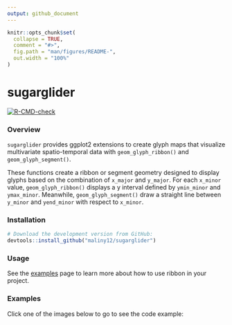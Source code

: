 ```yaml
---
output: github_document
---
```


<!-- README.md is generated from README.Rmd. Please edit that file -->

```r
knitr::opts_chunk$set(
  collapse = TRUE,
  comment = "#>",
  fig.path = "man/figures/README-",
  out.width = "100%"
)
```

# sugarglider

<!-- badges: start -->

[![R-CMD-check](https://github.com/maliny12/glyph/actions/workflows/R-CMD-check.yaml/badge.svg)](https://github.com/maliny12/glyph/actions/workflows/R-CMD-check.yaml)

<!-- badges: end -->

### Overview

`sugarglider` provides ggplot2 extensions to create glyph maps that visualize multivariate spatio-temporal data with `geom_glyph_ribbon()` and `geom_glyph_segment()`.

These functions create a ribbon or segment geometry designed to display glyphs based on the combination of `x_major` and `y_major`. For each `x_minor` value, `geom_glyph_ribbon()` displays a y interval defined by `ymin_minor` and `ymax_minor`. Meanwhile, `geom_glyph_segment()` draw a straight line between `y_minor` and `yend_minor` with respect to `x_minor`.


### Installation

``` r
# Download the development version from GitHub:
devtools::install_github("maliny12/sugarglider")
```

### Usage

See the [examples](https://maliny12.github.io/sugarglider/articles/Examples.html) page to learn more about how to use ribbon in your project.

### Examples

Click one of the images below to go to see the code example: 



